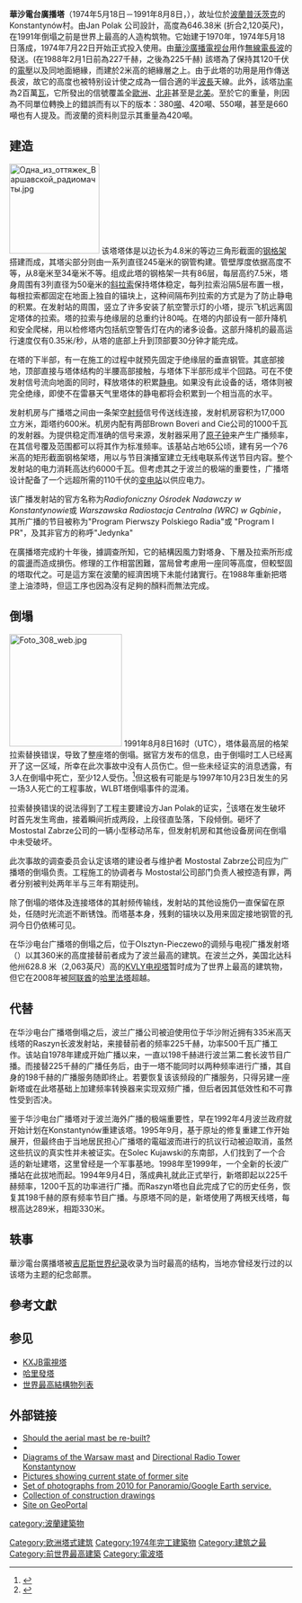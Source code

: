 {{primarysources|time=2011-08-08T02:09:11+00:00}}
{{Infobox building
|name=華沙電台廣播塔
|native_name=''Radiofoniczny Ośrodek'' <br /> ''Nadawczy w Konstantynowie''
|image=Maszt radiowy w Konstantynowie.jpg
|caption=仰观華沙電台廣播塔
|building_type=
|location={{POL}}[[普沃茨克|普沃茨克]]
|coordinates={{Coord|display=inline,title|52|22|3.74|N|19|48|8.73|E|type:landmark|name=Warsaw Radio Mast ( Konstantynow Radio Mast)}}
|status=已倒塌
|start_date= 1970年7月
|completion_date= 1974年 5月18日
|destruction_date= 1991年8月8日
|height= 646.38米
}}

'''華沙電台廣播塔'''（1974年5月18日－1991年8月8日，{{lang-pl|'''Maszt radiowy w Konstantynowie'''}}），故址位於[[波蘭|波蘭]][[普沃茨克|普沃茨克]]的Konstantynów村。由Jan Polak 公司設計，高度為646.38米 (折合2,120英尺)，在1991年倒塌之前是世界上最高的人造构筑物。它始建于1970年，1974年5月18日落成，1974年7月22日开始正式投入使用。由[[華沙廣播電视台|華沙廣播電视台]]用作[[無線電|無線電]][[長波|長波]]的發送。(在1988年2月1日前為227千赫，之後為225千赫) 該塔為了保持其120千伏的[[電壓|電壓]]以及同地面絕緣，而建於2米高的絕緣層之上。由于此塔的功用是用作傳送長波，故它的高度也被特别设计使之成為一個合適的半[[波長|波長]]天線。此外，該塔[[功率|功率]]為2百萬[[瓦|瓦]]，它所發出的信號覆盖全[[歐洲|歐洲]]、[[北非|北非]]甚至是[[北美|北美]]。至於它的重量，則因為不同單位轉換上的錯誤而有以下的版本：380[[噸|噸]]、420噸、550噸，甚至是660噸也有人提及。而波蘭的资料則显示其重量為420噸。

==建造==
[[File:Одна_из_оттяжек_Варшавской_радиомачты.jpg|160px]]
该塔塔体是以边长为4.8米的等边三角形截面的[[钢格架|钢格架]]搭建而成，其塔尖部分则由一系列直径245毫米的钢管构建。管壁厚度依据高度不等，从8毫米至34毫米不等。组成此塔的钢格架一共有86层，每层高约7.5米，塔身周围有3列直径为50毫米的[[斜拉索|斜拉索]]保持塔体稳定，每列拉索沿隔5层布置一根，每根拉索都固定在地面上独自的锚块上，这种间隔布列拉索的方式是为了防止静电的积累。在发射站的周围，竖立了许多安装了航空警示灯的小塔，提示飞机远离固定塔体的拉索。塔的拉索与绝缘层的总重约计80吨。在塔的内部设有一部升降机和安全爬梯，用以检修塔内包括航空警告灯在内的诸多设备。这部升降机的最高运行速度仅有0.35米/秒，从塔的底部上升到顶部要30分钟才能完成。

在塔的下半部，有一在施工的过程中就预先固定于绝缘层的垂直钢管。其底部接地，顶部直接与塔体结构的半腰高部接触，与塔体下半部形成半个回路。可在不使发射信号流向地面的同时，释放塔体的积累[[静电|静电]]。如果没有此设备的话，塔体则被完全绝缘，即使不在雷暴天气里塔体的静电都将会积累到一个相当高的水平。

发射机房与广播塔之间由一条架空[[射频|射频]]信号传送线连接，发射机房容积为17,000立方米，距塔约600米。机房内配有两部Brown Boveri and Cie公司的1000千瓦的发射器。为提供稳定而准确的信号来源，发射器采用了[[原子钟|原子钟]]来产生广播频率，在其信号覆及范围都可以将其作为标准频率。该基站占地65公顷，建有另一个76米高的矩形截面钢格架塔，用以与节目演播室建立无线电联系传送节目内容。整个发射站的电力消耗高达约6000千瓦。但考虑其之于波兰的极端的重要性，广播塔设计配备了一个远超所需的110千伏的[[变电站|变电站]]以供应电力。

该广播发射站的官方名称为''Radiofoniczny Ośrodek Nadawczy w Konstantynowie''或 ''Warszawska Radiostacja Centralna (WRC) w Gąbinie''，其所广播的节目被称为"Program Pierwszy Polskiego Radia"或 "Program I PR"，及其非官方的称呼"Jedynka"

在廣播塔完成約十年後，據調查所知，它的結構因風力對塔身、下層及拉索所形成的震盪而造成損伤。修理的工作相當困難，當局曾考慮用一座同等高度，但較堅固的塔取代之。可是這方案在波蘭的經濟困境下未能付諸實行。在1988年重新把塔塗上油漆時，但這工序也因為沒有足夠的顏料而無法完成。

== 倒塌 ==
[[File:Foto_308_web.jpg|200px]]
1991年8月8日16时（UTC），塔体最高层的格架拉索替换错误，导致了整座塔的倒塌。据官方发布的信息，由于倒塌时工人已经离开了这一区域，所幸在此次事故中没有人员伤亡。但一些未经证实的消息透露，有3人在倒塌中死亡，至少12人受伤。<ref>{{Cite web |url=http://www.skyscraperpage.com/cities/?buildingID=6443 |title=存档副本 |access-date=2007-03-20 |archive-date=2019-06-06 |archive-url=https://web.archive.org/web/20190606130642/http://skyscraperpage.com/cities/?buildingID=6443 |dead-url=no }}</ref>但这极有可能是与1997年10月23日发生的另一场3人死亡的工程事故，WLBT塔倒塌事件的混淆。

拉索替换错误的说法得到了工程主要建设方Jan Polak的证实，<ref>{{Cite web |url=http://jerzyjedrzejkiewicz.webpark.pl/str01/acrobat/rcn_01.pdf |title=存档副本 |access-date=2007-03-20 |archive-date=2006-02-17 |archive-url=https://web.archive.org/web/20060217190922/http://jerzyjedrzejkiewicz.webpark.pl/str01/acrobat/rcn_01.pdf |dead-url=no }}</ref>该塔在发生破坏时首先发生弯曲，接着瞬间折成两段，上段径直坠落，下段倾倒。砸坏了Mostostal Zabrze公司的一辆小型移动吊车，但发射机房和其他设备房间在倒塌中未受破坏。

此次事故的调查委员会认定该塔的建设者与维护者 Mostostal Zabrze公司应为广播塔的倒塌负责。工程施工的协调者与 Mostostal公司部门负责人被控造有罪，两者分别被判处两年半与三年有期徒刑。

除了倒塌的塔体及连接塔体的其射频传输线，发射站的其他设施仍一直保留在原处，任随时光流逝不断锈蚀。而塔基本身，残剩的锚块以及用来固定接地钢管的孔洞今日仍依稀可见。

在华沙电台广播塔的倒塌之后，位于Olsztyn-Pieczewo的调频与电视广播发射塔（{{coord|53|45|13|N|20|30|57|E}}）以其360米的高度接替前者成为了波兰最高的建筑。在波兰之外，美国北达科他州628.8 米（2,063英尺）高的[[KVLY电视塔|KVLY电视塔]]暂时成为了世界上最高的建筑物，但它在2008年被[[阿联酋|阿联酋]]的[[哈里法塔|哈里法塔]]超越。

== 代替 ==
在华沙电台广播塔倒塌之后，波兰广播公司被迫使用位于华沙附近拥有335米高天线塔的Raszyn长波发射站，来接替前者的频率225千赫，功率500千瓦广播工作。该站自1978年建成开始广播以来，一直以198千赫进行波兰第二套长波节目广播。而接替225千赫的广播任务后，由于一塔不能同时以两种频率进行广播，其自身的198千赫的广播服务随即终止。若要恢复该该频段的广播服务，只得另建一座新塔或在此塔基础上加建频率转换器来实现双频广播，但后者因其低效性和不可靠性受到否决。

鉴于华沙电台广播塔对于波兰海外广播的极端重要性，早在1992年4月波兰政府就开始计划在Konstantynów重建该塔。1995年9月，基于原址的修复重建工作开始展开，但最终由于当地居民担心广播塔的電磁波而进行的抗议行动被迫取消，虽然这些抗议的真实性并未被证实。在Solec Kujawski的东南部，人们找到了一个合适的新址建塔，这里曾经是一个军事基地。1998年至1999年，一个全新的长波广播站在此拔地而起。1994年9月4日，落成典礼就此正式举行，新塔即起以225千赫频率，1200千瓦的功率进行广播。而Raszyn塔也自此完成了它的历史任务，恢复其198千赫的原有频率节目广播。与原塔不同的是，新塔使用了两根天线塔，每根高达289米，相距330米。

==轶事==
華沙電台廣播塔被[[吉尼斯世界纪录|吉尼斯世界纪录]]收录为当时最高的结构，当地亦曾经发行过的以该塔为主题的纪念邮票。

==參考文獻==
{{reflist}}

==参见==
*[[KXJB電視塔|KXJB電視塔]]
*[[哈里發塔|哈里發塔]]
*[[世界最高結構物列表|世界最高結構物列表]]

==外部链接==
{{commonscat|Warsaw radio mast}}
*[http://www.zb.eco.pl/gb/19/gabin.htm Should the aerial mast be re-built?] {{Wayback|url=http://www.zb.eco.pl/gb/19/gabin.htm |date=20160303181546 }}
*{{Structurae|id=20000672|title=Radio Warsaw Transmission Tower}}
*[http://www.skyscraperpage.com/diagrams/?b46244 Diagrams of the Warsaw mast] {{Webarchive|url=https://archive.is/20130104180838/http://www.skyscraperpage.com/diagrams/?b46244 |date=2013-01-04 }} and [http://www.skyscraperpage.com/diagrams/?b54663 Directional Radio Tower Konstantynow] {{Webarchive|url=https://archive.is/20130104185935/http://www.skyscraperpage.com/diagrams/?b54663 |date=2013-01-04 }}
*[https://web.archive.org/web/20091210205429/http://picasaweb.google.com/masabaj/20070923KonstantynWMasztRadiowy64638M19741991 Pictures showing current state of former site]
*[https://web.archive.org/web/20180718174640/https://www.panoramio.com/user/83998/tags/Warsaw.Radio.Mast Set of photographs from 2010 for Panoramio/Google Earth service.]
*[https://web.archive.org/web/20161117063251/http://www.rcnkonstantynow.pl/test2/index.php?option=com_content&view=article&id=109:ukad-konstrukcyjny&Itemid=95 Collection of construction drawings]
*[https://web.archive.org/web/20140518190130/http://maps.geoportal.gov.pl/webclient/default.aspx?crs=EPSG%3A2180&bbox=553252,500995,556017,500048&variant=TOPO Site on GeoPortal]

[[Category:欧洲塔式建筑|Category:欧洲塔式建筑]]
[[category:波蘭建築物|category:波蘭建築物]]
[[Category:1974年完工建築物|Category:1974年完工建築物]]
[[Category:建筑之最|Category:建筑之最]]
[[Category:前世界最高建築|Category:前世界最高建築]]
[[Category:電波塔|Category:電波塔]]
